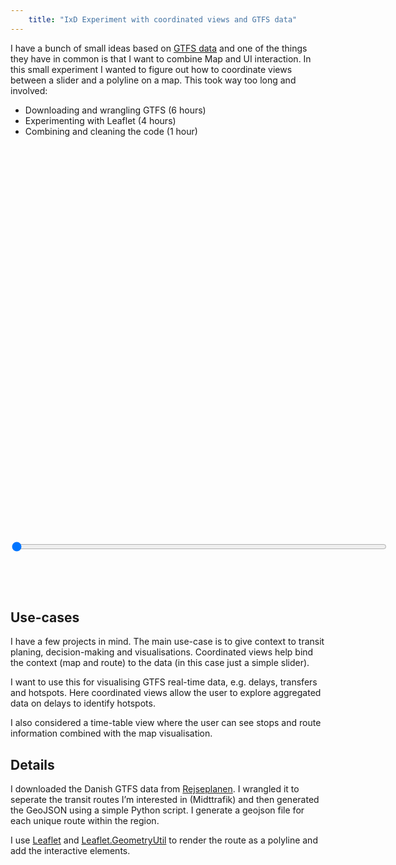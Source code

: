 ```yaml
---
    title: "IxD Experiment with coordinated views and GTFS data"
---
```


I have a bunch of small ideas based on [GTFS data](https://gtfs.org/) and one of the things they have in common is that I want to combine Map and UI interaction. In this small experiment I wanted to figure out how to coordinate views between a slider and a polyline on a map. This took way too long and involved:

- Downloading and wrangling GTFS (6 hours)
- Experimenting with Leaflet (4 hours)
- Combining and cleaning the code (1 hour)

<link rel="stylesheet" href="https://unpkg.com/leaflet@1.9.3/dist/leaflet.css" integrity="sha256-kLaT2GOSpHechhsozzB+flnD+zUyjE2LlfWPgU04xyI=" crossorigin="" />

<script src="https://unpkg.com/leaflet@1.9.3/dist/leaflet.js" integrity="sha256-WBkoXOwTeyKclOHuWtc+i2uENFpDZ9YPdf5Hf+D7ewM=" crossorigin=""></script>

<script src="/js/leaflet.geometryutil.js"></script>
<div id="map" style="width:100%; height:600px;"></div>
<div id="linecontainer" style="width:100%; height:100px;margin:auto;text-align: center;">
<input type="range" min="0" max="100" value="0" id="line" style="margin-top:20px;width:600px;" autocomplete="off">
</div>


<script type="text/javascript">
    let init = async () => {
        const map = L.map('map').setView([56.15, 10.2], 12);
        L.tileLayer('https://tile.openstreetmap.org/{z}/{x}/{y}.png', {
            maxZoom: 19,
            attribution: '&copy; <a href="http://www.openstreetmap.org/copyright">OpenStreetMap</a>'
        }).addTo(map);

        const line = document.querySelector("#line")
        const response = await fetch('/public/data//281_23982_3_12_3142.geojson')
        const json = await response.json()

        const points = json.features[0].properties.latlngdistance

        const pline = new L.Polyline(points, {
            color: 'blue',
            weight: 8,
            opacity: 0.5,
            smoothFactor: 1
        });

        pline.addTo(map);
        map.fitBounds(pline.getBounds())

        const marker = L.circleMarker(points[0], { draggable: 'true', fillOpacity: 1, color:"darkblue", fillColor: "blue", radius:8 }).addTo(map)

        pline.on("click", function (e) {
            let f = L.GeometryUtil.locateOnLine(map, pline, e.latlng)
            marker.setLatLng(e.latlng)
            setLineValue(f)
        })

        marker.on("mousedown", function (e) {
            map.dragging.disable()
            map.on("mousemove", track)
        })

        map.on("mouseup", function (e) {
            map.dragging.enable()
            map.off("mousemove", track)
        })

        line.oninput = function (e) {
            let p = L.GeometryUtil.interpolateOnLine(map, pline, this.value / 100)
            marker.setLatLng(p.latLng)
        }

        function track(e) {
            let p = pline.closestLayerPoint(map.latLngToLayerPoint(e.latlng))
            marker.setLatLng(map.layerPointToLatLng(p))

            let f = L.GeometryUtil.locateOnLine(map, pline, e.latlng)
            setLineValue(f)
        }

        function setLineValue(factor) {
            line.value = factor * 100
        }

    }

    init()

</script>

## Use-cases
I have a few projects in mind. The main use-case is to give context to transit planing, decision-making and visualisations. Coordinated views help bind the context (map and route) to the data (in this case just a simple slider). 

I want to use this for visualising GTFS real-time data, e.g. delays, transfers and hotspots. Here coordinated views allow the user to explore aggregated data on delays to identify hotspots.

I also considered a time-table view where the user can see stops and route information combined with the map visualisation.

## Details

I downloaded the Danish GTFS data from [Rejseplanen](https://www.rejseplanen.info/labs/GTFS.zip). I wrangled it to seperate the transit routes I'm interested in (Midttrafik) and then generated the GeoJSON using a simple Python script. I generate a geojson file for each unique route within the region. 

I use [Leaflet](https://leafletjs.com/) and [Leaflet.GeometryUtil](https://github.com/makinacorpus/Leaflet.GeometryUtil) to render the route as a polyline and add the interactive elements. 

